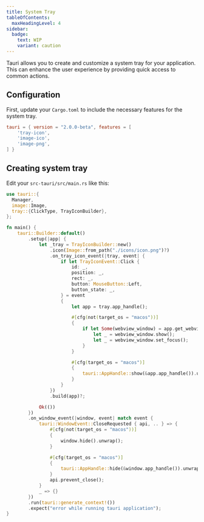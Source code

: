 ```yaml
---
title: System Tray
tableOfContents:
  maxHeadingLevel: 4
sidebar:
  badge:
    text: WIP
    variant: caution
---
```



Tauri allows you to create and customize a system tray for your application. This can enhance the user experience by providing quick access to common actions.

## Configuration

First, update your `Cargo.toml` to include the necessary features for the system tray.

```toml title="src-tauri/Cargo.toml" ins={2-4}
tauri = { version = "2.0.0-beta", features = [ 
    'tray-icon',
    'image-ico',
    'image-png',
] }
```

## Creating system tray

Edit your `src-tauri/src/main.rs` like this:

```rust title="src-tauri/rcs/main.rs" ins={1-5,9-55}
use tauri::{
  Manager,
  image::Image,
  tray::{ClickType, TrayIconBuilder},
};

fn main() {
    tauri::Builder::default()
        .setup(|app| {
            let _tray = TrayIconBuilder::new()
                .icon(Image::from_path("./icons/icon.png")?)
                .on_tray_icon_event(|tray, event| {
                    if let TrayIconEvent::Click {
                        id: _,
                        position: _,
                        rect: _,
                        button: MouseButton::Left,
                        button_state: _,
                    } = event
                    {
                        let app = tray.app_handle();

                        #[cfg(not(target_os = "macos"))]
                        {
                            if let Some(webview_window) = app.get_webview_window("main") {
                                let _ = webview_window.show();
                                let _ = webview_window.set_focus();
                            }
                        }

                        #[cfg(target_os = "macos")]
                        {
                            tauri::AppHandle::show(&app.app_handle()).unwrap();
                        }
                    }
                })
                .build(app)?;

            Ok(())
        })
        .on_window_event(|window, event| match event {
            tauri::WindowEvent::CloseRequested { api, .. } => {
                #[cfg(not(target_os = "macos"))]
                {
                    window.hide().unwrap();
                }

                #[cfg(target_os = "macos")]
                {
                    tauri::AppHandle::hide(&window.app_handle()).unwrap();
                }
                api.prevent_close();
            }
            _ => {}
        })
        .run(tauri::generate_context!())
        .expect("error while running tauri application");
}
```

